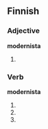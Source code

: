 ==Finnish==

===Adjective===
'''modernista'''

# {{fi-form of|moderni|type=adjective|case=elative|pl=singular}}

===Verb===
'''modernista'''

# {{fi-form of|modernistaa|type=verb|mood=indicative|tense=present connegative}}
# {{fi-form of|modernistaa|type=verb|pr=second-person|pl=singular|mood=imperative|tense=present}}
# {{fi-form of|modernistaa|type=verb|pr=second-person|pl=singular|mood=imperative|tense=present connegative}}